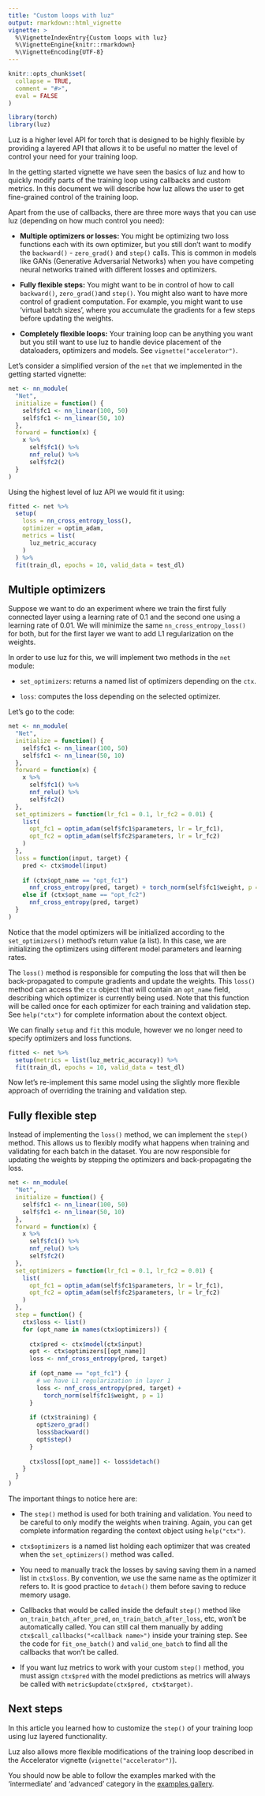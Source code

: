 ```yaml
---
title: "Custom loops with luz"
output: rmarkdown::html_vignette
vignette: >
  %\VignetteIndexEntry{Custom loops with luz}
  %\VignetteEngine{knitr::rmarkdown}
  %\VignetteEncoding{UTF-8}
---
```


```r
knitr::opts_chunk$set(
  collapse = TRUE,
  comment = "#>",
  eval = FALSE
)
```

```r
library(torch)
library(luz)
```

Luz is a higher level API for torch that is designed to be highly flexible by providing a layered API that allows it to be useful no matter the level of control your need for your training loop.

In the getting started vignette we have seen the basics of luz and how to quickly modify parts of the training loop using callbacks and custom metrics. 
In this document we will describe how luz allows the user to get fine-grained control of the training loop.

Apart from the use of callbacks, there are three more ways that you can use luz (depending on how much control you need):

-   **Multiple optimizers or losses:** You might be optimizing two loss functions each with its own optimizer, but you still don't want to modify the `backward()` - `zero_grad()` and `step()` calls. This is common in models like GANs (Generative Adversarial Networks) when you have competing neural networks trained with different losses and optimizers.

-   **Fully flexible steps:** You might want to be in control of how to call `backward()`, `zero_grad()`and `step()`. You might also want to have more control of gradient computation. For example, you might want to use 'virtual batch sizes', where you accumulate the gradients for a few steps before updating the weights.

-   **Completely flexible loops:** Your training loop can be anything you want but you still want to use luz to handle device placement of the dataloaders, optimizers and models. See `vignette("accelerator")`.

Let's consider a simplified version of the `net` that we implemented in the getting started vignette:

```r
net <- nn_module(
  "Net",
  initialize = function() {
    self$fc1 <- nn_linear(100, 50)
    self$fc1 <- nn_linear(50, 10)
  },
  forward = function(x) {
    x %>% 
      self$fc1() %>% 
      nnf_relu() %>% 
      self$fc2()
  }
)
```

Using the highest level of luz API we would fit it using:

```r
fitted <- net %>%
  setup(
    loss = nn_cross_entropy_loss(),
    optimizer = optim_adam,
    metrics = list(
      luz_metric_accuracy
    )
  ) %>%
  fit(train_dl, epochs = 10, valid_data = test_dl)
```

## Multiple optimizers

Suppose we want to do an experiment where we train the first fully connected layer using a learning rate of 0.1 and the second one using a learning rate of 0.01. 
We will minimize the same `nn_cross_entropy_loss()` for both, but for the first layer we want to add L1 regularization on the weights.

In order to use luz for this, we will implement two methods in the `net` module:

-   `set_optimizers`: returns a named list of optimizers depending on the `ctx`.

-   `loss`: computes the loss depending on the selected optimizer.

Let's go to the code:

```r
net <- nn_module(
  "Net",
  initialize = function() {
    self$fc1 <- nn_linear(100, 50)
    self$fc1 <- nn_linear(50, 10)
  },
  forward = function(x) {
    x %>% 
      self$fc1() %>% 
      nnf_relu() %>% 
      self$fc2()
  },
  set_optimizers = function(lr_fc1 = 0.1, lr_fc2 = 0.01) {
    list(
      opt_fc1 = optim_adam(self$fc1$parameters, lr = lr_fc1),
      opt_fc2 = optim_adam(self$fc2$parameters, lr = lr_fc2)
    )
  },
  loss = function(input, target) {
    pred <- ctx$model(input)
  
    if (ctx$opt_name == "opt_fc1") 
      nnf_cross_entropy(pred, target) + torch_norm(self$fc1$weight, p = 1)
    else if (ctx$opt_name == "opt_fc2")
      nnf_cross_entropy(pred, target)
  }
)
```

Notice that the model optimizers will be initialized according to the `set_optimizers()` method's return value (a list). 
In this case, we are initializing the optimizers using different model parameters and learning rates.

The `loss()` method is responsible for computing the loss that will then be back-propagated to compute gradients and update the weights. 
This `loss()` method can access the `ctx` object that will contain an `opt_name` field, describing which optimizer is currently being used. 
Note that this function will be called once for each optimizer for each training and validation step. 
See `help("ctx")` for complete information about the context object.

We can finally `setup` and `fit` this module, however we no longer need to specify optimizers and loss functions.

```r
fitted <- net %>% 
  setup(metrics = list(luz_metric_accuracy)) %>% 
  fit(train_dl, epochs = 10, valid_data = test_dl)
```

Now let's re-implement this same model using the slightly more flexible approach of overriding the training and validation step.

## Fully flexible step

Instead of implementing the `loss()` method, we can implement the `step()` method.
This allows us to flexibly modify what happens when training and validating for each batch in the dataset. 
You are now responsible for updating the weights by stepping the optimizers and back-propagating the loss.

```r
net <- nn_module(
  "Net",
  initialize = function() {
    self$fc1 <- nn_linear(100, 50)
    self$fc1 <- nn_linear(50, 10)
  },
  forward = function(x) {
    x %>% 
      self$fc1() %>% 
      nnf_relu() %>% 
      self$fc2()
  },
  set_optimizers = function(lr_fc1 = 0.1, lr_fc2 = 0.01) {
    list(
      opt_fc1 = optim_adam(self$fc1$parameters, lr = lr_fc1),
      opt_fc2 = optim_adam(self$fc2$parameters, lr = lr_fc2)
    )
  },
  step = function() {
    ctx$loss <- list()
    for (opt_name in names(ctx$optimizers)) {
    
      ctx$pred <- ctx$model(ctx$input)
      opt <- ctx$optimizers[[opt_name]]
      loss <- nnf_cross_entropy(pred, target)
      
      if (opt_name == "opt_fc1") {
        # we have L1 regularization in layer 1
        loss <- nnf_cross_entropy(pred, target) + 
          torch_norm(self$fc1$weight, p = 1)
      }
        
      if (ctx$training) {
        opt$zero_grad()
        loss$backward()
        opt$step()  
      }
      
      ctx$loss[[opt_name]] <- loss$detach()
    }
  }
)
```

The important things to notice here are:

-   The `step()` method is used for both training and validation. You need to be careful to only modify the weights when training. Again, you can get complete information regarding the context object using `help("ctx")`.

-   `ctx$optimizers` is a named list holding each optimizer that was created when the `set_optimizers()` method was called.

-   You need to manually track the losses by saving saving them in a named list in `ctx$loss`. By convention, we use the same name as the optimizer it refers to. It is good practice to `detach()` them before saving to reduce memory usage.

-   Callbacks that would be called inside the default `step()` method like `on_train_batch_after_pred`, `on_train_batch_after_loss`, etc, won't be automatically called. You can still cal them manually by adding `ctx$call_callbacks("<callback name>")` inside your training step. See the code for `fit_one_batch()` and `valid_one_batch` to find all the callbacks that won't be called.

- If you want luz metrics to work with your custom `step()` method, you must assign `ctx$pred` with the model predictions
as metrics will always be called with `metric$update(ctx$pred, ctx$target)`.

## Next steps

In this article you learned how to customize the `step()` of your training loop using luz layered functionality.

Luz also allows more flexible modifications of the training loop described in the Accelerator vignette (`vignette("accelerator")`).

You should now be able to follow the examples marked with the 'intermediate' and 'advanced' category in the [examples gallery](https://mlverse.github.io/luz/articles/examples/index.html).
